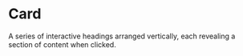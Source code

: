 # Card
A series of interactive headings arranged vertically, each revealing a section of content when clicked.

